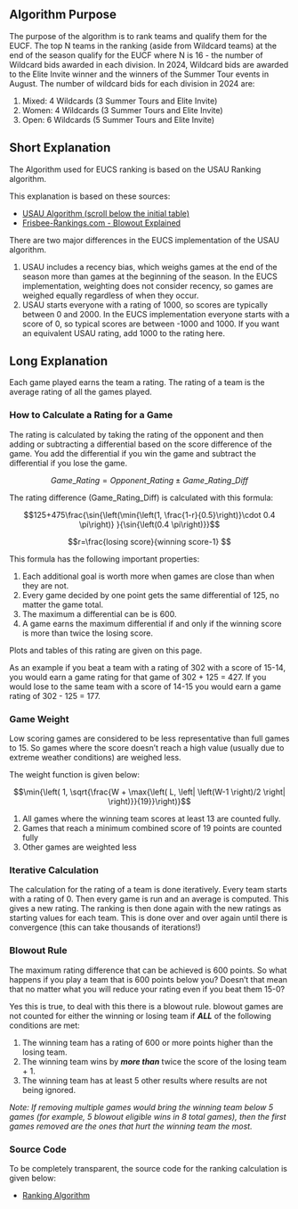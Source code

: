 ## Algorithm Purpose

The purpose of the algorithm is to rank teams and qualify them for the EUCF. The top N teams in the ranking (aside from Wildcard teams) at the end of the season qualify for the EUCF where N is 16 - the number of Wildcard bids awarded in each division. In 2024, Wildcard bids are awarded to the Elite Invite winner and the winners of the Summer Tour events in August. The number of wildcard bids for each division in 2024 are:

1. Mixed: 4 Wildcards (3 Summer Tours and Elite Invite)
1. Women: 4 Wildcards (3 Summer Tours and Elite Invite)
1. Open: 6 Wildcards (5 Summer Tours and Elite Invite)

## Short Explanation

The Algorithm used for EUCS ranking is based on the USAU Ranking algorithm.

This explanation is based on these sources:

-   [USAU Algorithm (scroll below the initial table)](https://play.usaultimate.org/teams/events/rankings/)
-   [Frisbee-Rankings.com - Blowout Explained](https://www.frisbee-rankings.com/blowout-rule)

There are two major differences in the EUCS implementation of the USAU algorithm.

1.  USAU includes a recency bias, which weighs games at the end of the season more than games at the beginning of the season. In the EUCS implementation, weighting does not consider recency, so games are weighed equally regardless of when they occur.
1.  USAU starts everyone with a rating of 1000, so scores are typically between 0 and 2000. In the EUCS implementation everyone starts with a score of 0, so typical scores are between -1000 and 1000. If you want an equivalent USAU rating, add 1000 to the rating here.

## Long Explanation

Each game played earns the team a rating. The rating of a team is the average rating of all the games played.

### How to Calculate a Rating for a Game
The rating is calculated by taking the rating of the opponent and then adding or subtracting a differential based on the score difference of the game. You add the differential if you win the game and subtract the differential if you lose the game.

$$Game\_Rating = Opponent\_Rating \pm Game\_Rating\_Diff$$

The rating difference (Game_Rating_Diff) is calculated with this formula:

$$125+475\frac{\sin{\left(\min{\left(1, \frac{1-r}{0.5}\right)}\cdot 0.4 \pi\right)} }{\sin{\left(0.4 \pi\right)}}$$

$$r=\frac{losing score}{winning score-1} $$

This formula has the following important properties:

1.  Each additional goal is worth more when games are close than when they are not.
1.  Every game decided by one point gets the same differential of 125, no matter the game total.
1.  The maximum a differential can be is 600.
1.  A game earns the maximum differential if and only if the winning score is more than twice the losing score.

Plots and tables of this rating are given on this page.

As an example if you beat a team with a rating of 302 with a score of 15-14, you would earn a game rating for that game of 302 + 125 = 427. If you would lose to the same team with a score of 14-15 you would earn a game rating of 302 - 125 = 177.

### Game Weight

Low scoring games are considered to be less representative than full games to 15. So games where the score doesn't reach a high value (usually due to extreme weather conditions) are weighed less.

The weight function is given below:

$$\min{\left( 1, \sqrt{\frac{W + \max{\left( L, \left| \left(W-1 \right)/2 \right| \right)}}{19}}\right)}$$

1. All games where the winning team scores at least 13 are counted fully.
1. Games that reach a minimum combined score of 19 points are counted fully
1. Other games are weighted less

### Iterative Calculation

The calculation for the rating of a team is done iteratively. Every team starts with a rating of 0. Then every game is run and an average is computed. This gives a new rating. The ranking is then done again with the new ratings as starting values for each team. This is done over and over again until there is convergence (this can take thousands of iterations!)

### Blowout Rule

The maximum rating difference that can be achieved is 600 points. So what happens if you play a team that is 600 points below you? Doesn't that mean that no matter what you will reduce your rating even if you beat them 15-0?

Yes this is true, to deal with this there is a blowout rule. blowout games are not counted for either the winning or losing team if ***ALL*** of the following conditions are met:

1. The winning team has a rating of 600 or more points higher than the losing team.
1. The winning team wins by ***more than*** twice the score of the losing team + 1.
1. The winning team has at least 5 other results where results are not being ignored. 

*Note: If removing multiple games would bring the winning team below 5 games (for example, 5 blowout eligible wins in 8 total games), then the first games removed are the ones that hurt the winning team the most.*

### Source Code

To be completely transparent, the source code for the ranking calculation is given below:

-   [Ranking Algorithm](https://github.com/Berenito/Ranking)
